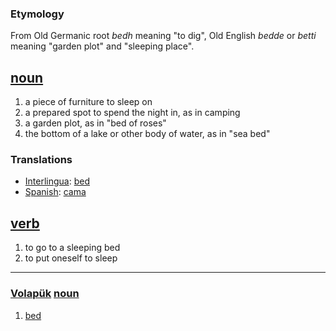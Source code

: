 === Etymology ===
From Old Germanic root ''bedh'' meaning "to dig", Old English ''bedde'' or ''betti'' meaning "garden plot" and "sleeping place".

== [[noun]] ==
#a piece of furniture to sleep on
#a prepared spot to spend the night in, as in camping
#a garden plot, as in "bed of roses"
#the bottom of a lake or other body of water, as in "sea bed"

=== Translations ===
*[[Interlingua]]: [[bed]]
*[[Spanish]]: [[cama]]


== [[verb]] ==
#to go to a sleeping bed
#to put oneself to sleep



----

=== [[Volapük]]  [[noun]] === 
# [[bed]]